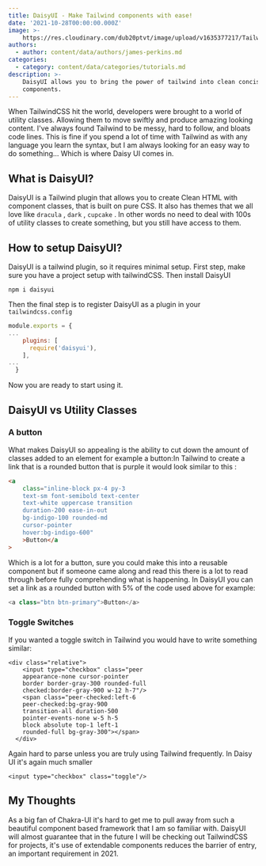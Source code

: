 ```yaml
---
title: DaisyUI - Make Tailwind components with ease!
date: '2021-10-28T00:00:00.000Z'
image: >-
    https://res.cloudinary.com/dub20ptvt/image/upload/v1635377217/Tailwind_uryoth.webp
authors:
  - author: content/data/authors/james-perkins.md
categories:
  - category: content/data/categories/tutorials.md
description: >-
    DaisyUI allows you to bring the power of tailwind into clean concise
    components.
---
```


When TailwindCSS hit the world, developers were brought to a world of utility classes. Allowing them to move swiftly and produce amazing looking content. I've always found Tailwind to be messy, hard to follow, and bloats code lines. This is fine if you spend a lot of time with Tailwind as with any language you learn the syntax, but I am always looking for an easy way to do something... Which is where Daisy UI comes in.

###

<youtube url="https://youtu.be/hM9fENyAquM" />

## What is DaisyUI?

DaisyUI is a Tailwind plugin that allows you to create Clean HTML with component classes, that is built on pure CSS. It also has themes that we all love like `dracula` , `dark` , `cupcake` . In other words no need to deal with 100s of utility classes to create something, but you still have access to them.

## How to setup DaisyUI?

DaisyUI is a tailwind plugin, so it requires minimal setup. First step, make sure you have a project setup with tailwindCSS. Then install DaisyUI

```shell
npm i daisyui
```

Then the final step is to register DaisyUI as a plugin in your `tailwindcss.config`

```javascript
module.exports = {
...
    plugins: [
      require('daisyui'),
    ],
...
  }
```

Now you are ready to start using it.

## DaisyUI vs Utility Classes

### A button

What makes DaisyUI so appealing is the ability to cut down the amount of classes added to an element for example a button:In Tailwind to create a link that is a rounded button that is purple it would look similar to this :

```html
<a
    class="inline-block px-4 py-3
    text-sm font-semibold text-center
    text-white uppercase transition
    duration-200 ease-in-out
    bg-indigo-100 rounded-md
    cursor-pointer
    hover:bg-indigo-600"
    >Button</a
>
```

Which is a lot for a button, sure you could make this into a reusable component but if someone came along and read this there is a lot to read through before fully comprehending what is happening. In DaisyUI you can set a link as a rounded button with 5% of the code used above for example:

```javascript
<a class="btn btn-primary">Button</a>
```

### Toggle Switches

If you wanted a toggle switch in Tailwind you would have to write something similar:

```
<div class="relative">
    <input type="checkbox" class="peer
    appearance-none cursor-pointer
    border border-gray-300 rounded-full
    checked:border-gray-900 w-12 h-7"/>
    <span class="peer-checked:left-6
    peer-checked:bg-gray-900
    transition-all duration-500
    pointer-events-none w-5 h-5
    block absolute top-1 left-1
    rounded-full bg-gray-300"></span>
  </div>
```

Again hard to parse unless you are truly using Tailwind frequently. In Daisy UI it's again much smaller

```
<input type="checkbox" class="toggle"/>

```

## My Thoughts

As a big fan of Chakra-UI it's hard to get me to pull away from such a beautiful component based framework that I am so familiar with. DaisyUI will almost guarantee that in the future I will be checking out TailwindCSS for projects, it's use of extendable components reduces the barrier of entry, an important requirement in 2021.
